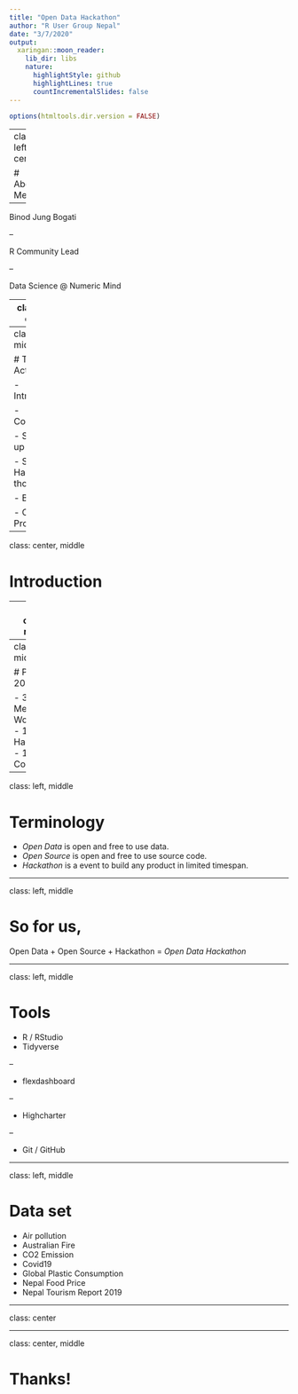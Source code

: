 ```yaml
---
title: "Open Data Hackathon"
author: "R User Group Nepal"
date: "3/7/2020"
output:
  xaringan::moon_reader:
    lib_dir: libs
    nature:
      highlightStyle: github
      highlightLines: true
      countIncrementalSlides: false
---
```


```r
options(htmltools.dir.version = FALSE)
```


---
class: left, center 

# About Me

-- 

Binod Jung Bogati

--

R Community Lead

--

Data Science @ Numeric Mind 



---
class: left, center

# CelebRation2020 - Feb 29, 2020


<img src="12.png">


---
class: left, middle  

# Today's Activity

- Introduction

- Community

- Setting up

- Start Hack-a-thon

- Break

- Conclude Project

---

class: center, middle

# Introduction

---
class: center, middle

# R User Group Nepal

A chapter of global R community

Run events in community

---
class: left, middle

# Plans for 2020

- 3 x Meetup / Workshops
- 1 x Hackathon
- 1 x Conference

---
class: left, middle

# Terminology

- *Open Data* is open and free to use data.
- *Open Source* is open and free to use source code.
- *Hackathon* is a event to build any product in limited timespan.

---

class: left, middle

# So for us, 

Open Data + Open Source + Hackathon = *Open Data Hackathon*

---

class: left, middle

# Tools 

- R / RStudio
- Tidyverse

--

- flexdashboard

--

- Highcharter

--

- Git / GitHub

---

class: left, middle

# Data set 

- Air pollution
- Australian Fire 
- CO2 Emission
- Covid19
- Global Plastic Consumption
- Nepal Food Price
- Nepal Tourism Report 2019

---

class: center

---

class: center, middle

# Thanks!
